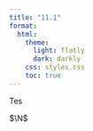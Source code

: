 ```yaml
---
title: "11.1"
format:
  html:
    theme:
      light: flatly
      dark: darkly
    css: styles.css
    toc: true
---
```


Tes

$\N$